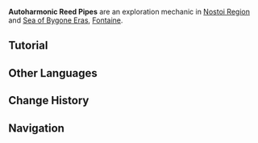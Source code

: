 {{Terminology Infobox
|image        = Tutorial Autoharmonic Reed Pipes.png
|type         = Exploration
|area         = Nostoi Region
|area2        = Sea of Bygone Eras
|region       = Fontaine
}}
'''Autoharmonic Reed Pipes''' are an exploration mechanic in [[Nostoi Region]] and [[Sea of Bygone Eras]], [[Fontaine]].

==Tutorial==
{{Tutorial|Autoharmonic Reed Pipes}}
<!--
==Gallery==
<gallery>

</gallery>
-->
==Other Languages==
{{Other Languages
|en       = Autoharmonic Reed Pipes
|zhs      = 「自鸣簧管」
|zhs_rm   = 
|zht      = 「自鳴簧管」
|zht_rm   = 
|zh_tl    = 
|ja       = 「自鳴ハーモニックパイプ」
|ja_rm    = "Jimei Haamonikku Paipu"
|ja_tl    = 
|ko       = 「자동 파이프」
|ko_tl    = "Auto Pipe"
|es       = Tubos autoarmónicos
|es_tl    = Autoharmonic Pipes
|fr       = Pipes d'anche auto-harmonieuses
|fr_tl    = Autoharmonious Reed Pipes
|ru       = Автогармонические свирели
|ru_tl    = Autoharmonic {{w|Svirel|Pipes}}
|th       = "ไปป์ออร์แกนอัตโนมัติ"
|th_rm    = 
|th_tl    = 
|vi       = Ống Sáo Tự Cộng Hưởng
|vi_tl    = 
|de       = „Automatische Orgelpfeifen“
|de_tl    = "Automatic Organ Pipes"
|id       = Pipa Buluh Gema Otomatis
|id_tl    = Automatic Echo Reed Pipes
|pt       = Flauta de Pã Auto-Harmônica
|pt_tl    = 
|tr       = Kendinden Armonik Kamış Düdük
|tr_tl    = 
|it       = Tubi Autoarmonici
|it_tl    = Autoharmonic Pipes
}}

==Change History==
{{Change History|4.6}}

==Navigation==
{{Exploration Navbox|Fontaine}}